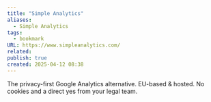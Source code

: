 ```yaml
---
title: "Simple Analytics"
aliases:
  - Simple Analytics
tags:
  - bookmark
URL: https://www.simpleanalytics.com/
related: 
publish: true
created: 2025-04-12 08:38
---
```




The privacy-first
Google Analytics alternative.
EU-based & hosted. No cookies and a direct yes from your legal team.